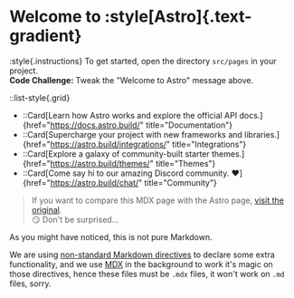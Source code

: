 # Welcome to :style[Astro]{.text-gradient}

:style{.instructions}
To get started, open the directory `src/pages` in your project.  
**Code Challenge:** Tweak the "Welcome to Astro" message above.

::list-style{.grid}

- ::Card[Learn how Astro works and explore the official API docs.]{href="https://docs.astro.build/" title="Documentation"}
- ::Card[Supercharge your project with new frameworks and libraries.]{href="https://astro.build/integrations/" title="Integrations"}
- ::Card[Explore a galaxy of community-built starter themes.]{href="https://astro.build/themes/" title="Themes"}
- ::Card[Come say hi to our amazing Discord community. ❤️]{href="https://astro.build/chat/" title="Community"}

> If you want to compare this MDX page with the Astro page, [visit the original](/astro-index).  
> 😏 Don't be surprised...

As you might have noticed, this is not pure Markdown.

We are using [non-standard Markdown directives](https://talk.commonmark.org/t/generic-directives-plugins-syntax/444) to declare some extra functionality, and we use [MDX](https://docs.astro.build/en/guides/integrations-guide/mdx/) in the background to work it's magic on those directives, hence these files must be `.mdx` files, it won't work on `.md` files, sorry.
